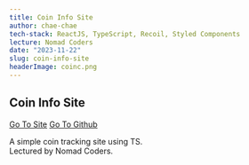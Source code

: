 ```yaml
---
title: Coin Info Site
author: chae-chae
tech-stack: ReactJS, TypeScript, Recoil, Styled Components
lecture: Nomad Coders
date: "2023-11-22"
slug: coin-info-site
headerImage: coinc.png
---
```


## Coin Info Site

[Go To Site](https://chae-chae.github.io/coin-tracker)
[Go To Github](https://github.com/chae-chae/coin-tracker)

A simple coin tracking site using TS.  
Lectured by Nomad Coders.
